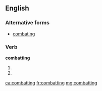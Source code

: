 ==English==

===Alternative forms===
* [[combating]]

===Verb===
'''combatting'''

# {{past of|combat}}
# {{alternative spelling of|combating}}

[[ca:combatting]]
[[fr:combatting]]
[[mg:combatting]]